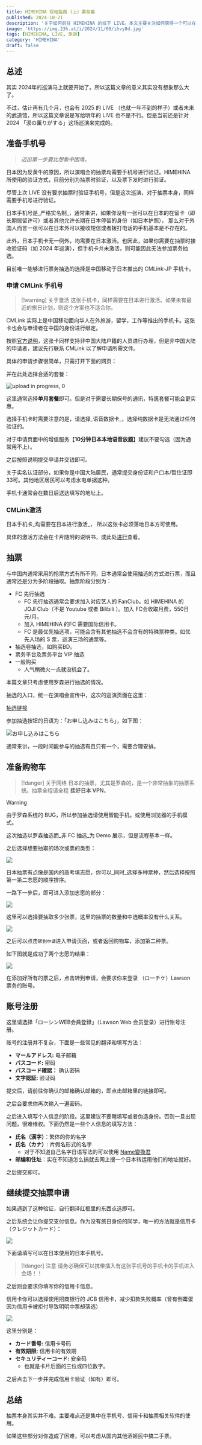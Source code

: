 ```yaml
---
title: HIMEHINA 现地指南 (上）票务篇
published: 2024-10-21
description: '关于如何前往 HIMEHINA 的线下 LIVE。本文主要关注如何获得一个可以在中国使用的日本手机号，和如何进行抽选。'
image: 'https://img.23h.at/i/2024/11/09/ihvy8d.jpg'
tags: [HIMEHINA, LIVE, 旅游]
category: 'HIMEHINA'
draft: false
---
```

总述
--

其实 2024年的巡演马上就要开始了。所以这篇文章的意义其实没有想象那么大了。

不过，估计再有几个月，也会有 2025 的 LIVE （也就一年不到的样子）或者未来的武道馆，所以这篇文章说是写给明年的 LIVE 也不是不行。但是当前还是针对 2024 「涙の薫りがする」这场巡演来完成的。


准备手机号
-----

> _迈出第一步要比想象中困难。_

日本因为反黄牛的原因，所以演唱会的抽票均需要手机号进行验证。HIMEHINA 所使用的验证方式，目前分别为抽票时验证，以及票下发时进行验证。

尽管上次 LIVE 没有要求抽票时验证手机号，但是这次巡演，对于抽票本身，同样需要手机号进行验证。

日本手机号是_严格实名制_，通常来讲，如果你没有一张可以在日本的在留卡（即长期居留许可）或者其他允许长期在日本停留的身份（如日本护照）， 那么对于外国人而言一张可以在日本外可以接收短信或者拨打电话的手机基本是不存在的。

此外，日本手机卡无一例外，均需要在日本激活。也因此，如果你需要在抽票时接收验证码（如 2024 年巡演），但手机卡并未激活，则可能因此无法参加票务抽选。

目前唯一能够进行票务抽选的选择是中国移动于日本推出的 CMLink-JP 手机卡。

### 申请 CMLink 手机号


> [!warning] 关于激活
> 这张手机卡，同样需要在日本进行激活。如果未有最近的旅日计划，则这个方案也不适合你。

CMLink 实际上是中国移动面向华人在外旅游，留学，工作等推出的手机卡。这张卡也会与申请者在中国的身份进行绑定。

按照[官方说明](https://www.cmlink.com/jp/zh/faq/?ref=23h.at)，这张卡同样支持非中国大陆户籍的人员进行办理，但是非中国大陆的申请者，建议先行联系 CMLink 以了解申请所需文件。

具体的申请步骤很简单，只需打开下面的网页：

并在此处选择合适的套餐：

![upload in progress, 0](https://img.23h.at/i/2024/11/09/j54mxf.png)

这里通常选择**单月套餐**即可。但是对于需要长期保号的通讯，特惠套餐可能会更实惠。

选择手机卡时需要注意的是，请选择_语音数据卡_，选择纯数据卡是无法通过任何验证的。

对于申请页面中的增值服务【**10分钟日本本地语音放题**】建议不要勾选（因为通常用不上）。

之后按照说明提交申请并交钱即可。

关于实名认证部分，如果你是中国大陆居民，通常提交身份证和户口本/暂住证即33可。其他地区居民可以考虑水电单据这种。

手机卡通常会在数日后送达填写的地址上。

### CMLink激活

日本手机卡_均需要在日本进行激活_， 所以这张卡必须落地日本方可使用。

具体的激活方法会在卡片随附的说明书，或此处[进行](https://www.cmlink.com/jp/zh/faq/)查看。

抽票
--

与中国内通常采用的抢票方式有所不同，日本通常会使用抽选的方式进行票，而且通常还是分为多阶段抽取。抽票阶段分别为：

*   FC 先行抽选
    *   FC 先行抽选通常会要求加入对应艺人的 FanClub。如 HIMEHINA 的 JOJI Club（不是 Youtube 或者 Bilibili ）。加入 FC会收取月费，550日元/月。
    *   加入 HIMEHINA 的FC 需要国际信用卡。
    *   FC 是最优先抽选项，可能会含有其他抽选不会含有的特殊票种类。如优先入场的 S 票，巡演三场的通票等。
*   抽选卷抽选，如购买BD。
*   票务平台及票务平台 VIP 抽选
*   一般购买
    *   人气稍微火一点就没机会了。

本篇文章只考虑使用罗森进行抽选的情况。

抽选的入口，统一在演唱会宣传中，这次的巡演页面在这里：

[抽选链接](https://23h.at/content/images/thumbnail/ogp.png)

参加抽选按钮的日语为：「お申し込みはこちら」，如下图：

![お申し込みはこちら](https://img.23h.at/i/2024/11/09/lmfq8g.png)

通常来讲，一段时间能参与的抽选有且只有一个，需要合理安排。

准备购物车
-----

> [!danger] 关于网络
> 日本的抽票，尤其是罗森的，是一个非常抽象的抽票系统。抽票全程请全程 **挂好日本 VPN**。

> [!warning]
> 由于罗森系统的 BUG，所以参加抽选请使用智能手机，或使用浏览器的手机模式。

这次抽选以罗森抽选而_非 FC 抽选_为 Demo 展示，但是流程基本一样。

之后选择想要抽取的场次或票的类型：

![](https://img.23h.at/i/2024/11/09/j552ee.png)

日本抽票有点像是国内的高考填志愿，你可以_同时_选择多种票种，然后选择按照第一第二志愿的顺序排序。

一路下一步后，即可进入添加志愿的部分：

![](https://img.23h.at/i/2024/11/09/j5555t.png)

这里可以选择要抽取多少张票，这里的抽票的数量和中选概率没有什么关系。

![](https://img.23h.at/i/2024/11/09/j54zge.png)

之后可以点击`转到申请`进入申请页面，或者返回购物车，添加第二种票。

如下图就是成功了两个志愿的结果：

![](https://img.23h.at/i/2024/11/09/j54usq.png)

在添加好所有的票之后，点击转到申请，会要求你来登录 （ローチケ）Lawson 票务的账号。

账号注册
----

这里请选择「ローシンWEB会員登録」（Lawson Web 会员登录）进行账号注册。

账号的注册并不复杂，下面是一些常见的翻译和填写方法：

*   __マールアドレス:__ 电子邮箱
*   __パスコード:__ 密码
*   __パスコード確認：__ 确认密码
*   __文字認証:__ 验证码

提交后，请前往你确认的邮箱确认邮箱的，即点击邮箱里的链接即可。

之后会要求你再次输入一遍密码。

之后进入填写个人信息的阶段。这里建议不要瞎填写或者伪造身份。否则一旦出现问题，很难维权。下面仍然是一些个人信息的填写方法：

*   **氏名（漢字）**：繁体的你的名字
*   **氏名（カナ）**: 片假名形式的名字
    *  对于不知道自己名字日语写法的可以使用 [Name變換君](https://namehenkan.com/?ref=23h.at)
*   **邮编和住址**：实在不知道怎么搞就去网上搜一个日本转运用他们的地址就好。

之后提交即可。

继续提交抽票申请
--------

如果遇到了这种验证，自行翻译红框里的东西点选即可。

之后系统会让你提交支付信息。作为没有旅日身份的同学，唯一的方法就是信用卡（クレジットカード）：

![](https://img.23h.at/i/2024/11/09/j54n8t.png)

下面请填写可以在日本使用的日本手机号。

> [!danger] 注意
> 请务必确保可以携带插入有这张手机号的手机卡的手机进入会场！！

之后则会要求你填写你的信用卡信息。

信用卡你可以选择使用招商银行的 JCB 信用卡，减少扣款失败概率（曾有倒霉蛋因为信用卡被拒付导致明明中票却落选）

![](https://img.23h.at/i/2024/11/09/j54rqh.png)

这里分别是：

*  __カード番号:__ 信用卡号码
*  __有效期限:__ 信用卡的有效期
*  __セキュリティーコード:__ 安全码
    * 也就是卡片后面的三位或四位数字。

之后点击下一步并完成信用卡验证（如有）即可。

总结
--

抽票本身其实并不难。主要难点还是集中在手机号、信用卡和抽票相关软件的使用。

如果这些部分对你造成了困难，可以考虑从国内其他酒姬民中搞二手票。
